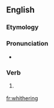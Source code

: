 ==English==

===Etymology===
{{suffix|whither|ing}}

===Pronunciation===
* {{homophones|withering}}

===Verb===
{{infl|en|verb-form}}

# {{obsolete}} {{present participle of|whither}}

[[fr:whithering]]